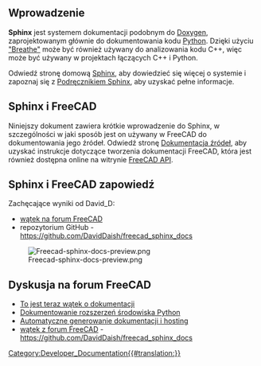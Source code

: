<languages/>

<span id="Introduction"></span>
==Wprowadzenie==

'''Sphinx''' jest systemem dokumentacji podobnym do [[Doxygen/pl|Doxygen]], zaprojektowanym głównie do dokumentowania kodu [[Python|Python]]. Dzięki użyciu [https://github.com/michaeljones/breathe "Breathe"] może być również używany do analizowania kodu C++, więc może być używany w projektach łączących C++ i Python.

Odwiedź stronę domową [https://www.sphinx-doc.org/en/master/ Sphinx], aby dowiedzieć się więcej o systemie i zapoznaj się z [https://www.sphinx-doc.org/en/master/contents.html Podręcznikiem Sphinx], aby uzyskać pełne informacje.

<span id="Sphinx_and_FreeCAD"></span>
==Sphinx i FreeCAD==

Niniejszy dokument zawiera krótkie wprowadzenie do Sphinx, w szczególności w jaki sposób jest on używany w FreeCAD do dokumentowania jego źródeł. Odwiedź stronę [[Source_documentation/pl|Dokumentacja źródeł]], aby uzyskać instrukcje dotyczące tworzenia dokumentacji FreeCAD, która jest również dostępna online na witrynie [https://freecad.org/api/ FreeCAD API].


== Sphinx i FreeCAD zapowiedź ==
Zachęcające wyniki od David_D:

* [https://forum.freecad.org/viewtopic.php?p=411563#p411563 wątek na forum FreeCAD]
* repozytorium GitHub - https://github.com/DavidDaish/freecad_sphinx_docs

[[File:Freecad-sphinx-docs-preview.png]]

== Dyskusja na forum FreeCAD ==
* [https://forum.freecad.org/viewtopic.php?f=23&t=44612#p381168 To jest teraz wątek o dokumentacji]
* [https://forum.freecad.org/viewtopic.php?f=22&t=47132&p=405381#p405379 Dokumentowanie rozszerzeń środowiska Python]
* [https://forum.freecad.org/viewtopic.php?f=8&t=47229 Automatyczne generowanie dokumentacji i hosting]
* [https://forum.freecad.org/viewtopic.php?p=411563#p411563 wątek z forum FreeCAD] - https://github.com/DavidDaish/freecad_sphinx_docs

[[Category:Developer_Documentation{{#translation:}}]]